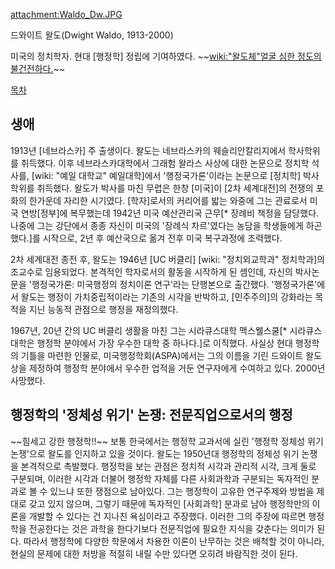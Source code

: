 attachment:Waldo_Dw.JPG

드와이트 왈도(Dwight Waldo, 1913-2000)

미국의 정치학자. 현대 [행정학] 정립에 기여하였다.
~~[[wiki:"왈도체"얼굴 심한 정도의 불건전하다.]]~~

[[목차]]

== 생애 ==
1913년 [네브라스카] 주 출생이다. 왈도는 네브라스카의 웨슬리안칼리지에서 학사학위를 취득했다. 이후 네브라스카대학에서 그래험 왈라스 사상에 대한 논문으로 정치학 석사를, [wiki: "예일 대학교" 예일대학]에서 '행정국가론'이라는 논문으로 [정치학] 박사 학위를 취득했다. 왈도가 박사를 마친 무렵은 한창 [미국]이 [2차 세계대전]의 전쟁의 포화의 한가운데 자리한 시기였다. [학자]로서의 커리어를 밟는 와중에 그는 관료로서 미국 연방[정부]에 복무했는데 1942년 미국 예산관리국 근무[* 장례비 책정을 담당했다. 나중에 그는 강단에서 종종 자신이 미국의 '장례식 차르'였다는 농담을 학생들에게 하곤 했다.]를 시작으로, 2년 후 예산국으로 옮겨 전후 미국 복구과정에 조력했다. 

2차 세계대전 종전 후, 왈도는 1946년 [UC 버클리] [wiki: "정치외교학과" 정치학과]의 조교수로 임용되었다. 본격적인 학자로서의 활동을 시작하게 된 셈인데, 자신의 박사논문을 '행정국가론: 미국행정의 정치이론 연구'라는 단행본으로 출간했다. '행정국가론'에서 왈도는 행정이 가치중립적이라는 기존의 시각을 반박하고, [민주주의]의 강화라는 목적을 지닌 능동적 관점으로 행정을 재정의했다.

1967년, 20년 간의 UC 버클리 생활을 마친 그는 시라큐스대학 맥스웰스쿨[* 시라큐스대학은 행정학 분야에서 가장 우수한 대학 중 하나다.]로 이직했다. 사실상 현대 행정학의 기틀을 마련한 인물로, 미국행정학회(ASPA)에서는 그의 이름을 기린 드와이트 왈도 상을 제정하여 행정학 분야에서 우수한 업적을 거둔 연구자에게 수여하고 있다. 2000년 사망했다.

== 행정학의 '정체성 위기' 논쟁: 전문직업으로서의 행정 ==
~~힘세고 강한 행정학!!~~
보통 한국에서는 행정학 교과서에 실린 '행정학 정체성 위기 논쟁'으로 왈도를 인지하고 있을 것이다. 왈도는 1950년대 행정학의 정체성 위기 논쟁을 본격적으로 촉발했다. 행정학을 보는 관점은 정치적 시각과 관리적 시각, 크게 둘로 구분되며, 이러한 시각과 더불어 행정학 자체를 다른 사회과학과 구분되는 독자적인 분과로 볼 수 있느냐 또한 쟁점으로 남아있다. 그는 행정학이 고유한 연구주제와 방법을 제대로 갖고 있지 않으며, 그렇기 때문에 독자적인 [사회과학] 분과로 남아 행정학만의 이론을 개발할 수 있다는 건 지나친 욕심이라고 주장했다. 이러한 그의 주장에 따르면 행정학을 전공한다는 것은 과학을 한다기보다 전문직업에 필요한 지식을 갖춘다는 의미가 된다. 따라서 행정학에 다양한 학문에서 차용한 이론이 난무하는 것은 배척할 것이 아니라, 현실의 문제에 대한 처방을 적절히 내릴 수만 있다면 오히려 바람직한 것이 된다.
